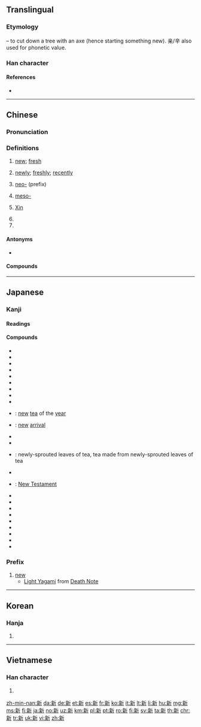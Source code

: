 ==Translingual==
{{stroke order|strokes=13}}

===Etymology===
{{Han compound|alt1=亲|辛|t1=hazelnut tree|斤|t2=axe|ls=ic}} – to cut down a tree with an axe (hence starting something new). 亲/辛 also used for phonetic value.<!-- Is this right? Is the liushu ic or psc? -->

===Han character===
{{Han char|rn=69|rad=斤|as=09|sn=13|four=02921|canj=YDHML|ids=⿰亲斤}}

====References====
* {{Han ref|kx=0480.100|dkj=13572|dj=0839.100|hdz=32026.210|uh=65B0|ud=26032|bh=B773|bd=46963}}

----

==Chinese==
{{zh-forms}}

===Pronunciation===
{{zh-pron
|m=xīn
|c=san1
|h=pfs=sîn
|mn=sin
|w=1xin
|mc=y
|oc=y
|ma=zh-xīn.ogg
|cat=a,adv,pref,pn
}}

===Definitions===
{{zh-hanzi}}

# [[new]]; [[fresh]]
#: {{zh-usex|你 的 新 電腦 運行 得 好 嗎？|Does your '''new''' computer run well?}}
#: {{zh-usex|新 鮭魚 二月 前 不 上市，對 嗎？|'''Fresh''' salmon doesn't come in before February, does it?}}
# [[newly]]; [[freshly]]; [[recently]]
#: {{zh-usex|我 正在 找 一 個 新 建成 的 超市。|I'm looking for the newly built supermarket}}
# [[neo-]] (prefix)
#: {{zh-usex|新 納粹|neo-Nazi}}
# {{label|zh|chemistry}} [[meso-]]
# {{surname|lang=zh}} [[Xin]]
# {{abbreviation of|新疆||[[Xinjiang]]|lang=zh}}
# {{abbreviation of|新加坡||[[Singapore]]|lang=zh}}

====Antonyms====
* {{zh-l|舊|jiù|old, former}}

====Compounds====
{{der5
|{{zh-l|新編}}
|{{zh-l|新兵}}
|{{zh-l|新茶}}
|{{zh-l|新潮}}
|{{zh-l|新陳代謝}}
|{{zh-l|新仇舊恨}}
|{{zh-l|新創}}
|{{zh-l|新春}}
|{{zh-l|新詞}}
|{{zh-l|新簇簇}}
|{{zh-l|新村}}
|{{zh-l|新房}}
|{{zh-l|新風}}
|{{zh-l|新婦}}
|{{zh-l|新姑爺}}
|{{zh-l|新寡}}
|{{zh-l|新官上任三把火}}
|{{zh-l|新貴}}
|{{zh-l|新花樣}}, {{zh-l|新花樣兒}}
|{{zh-l|新歡}}
|{{zh-l|新婚}}
|{{zh-l|新貨}}
|{{zh-l|新紀錄}}
|{{zh-l|新紀元}}
|{{zh-l|新加坡}}
|{{zh-l|新家娘}}
|{{zh-l|新交}}
|{{zh-l|新教}}
|{{zh-l|新近}}
|{{zh-l|新進}}
|{{zh-l|新舊}}
|{{zh-l|新居}}
|{{zh-l|新來乍到}}
|{{zh-l|新郎}}
|{{zh-l|新曆}}
|{{zh-l|新綠}}
|{{zh-l|新貌}}
|{{zh-l|新苗}}
|{{zh-l|新民主主義革命}}
|{{zh-l|新名詞}}, {{zh-l|新名詞兒}}
|{{zh-l|新茗}}
|{{zh-l|新能源}}
|{{zh-l|新年}}
|{{zh-l|新娘}}
|{{zh-l|新派}}, {{zh-l|新派兒}}
|{{zh-l|新篇章}}
|{{zh-l|新瓶裝舊酒}}
|{{zh-l|新奇}}
|{{zh-l|新氣象}}
|{{zh-l|新巧}}
|{{zh-l|新秋}}
|{{zh-l|新區}}
|{{zh-l|新人}}
|{{zh-l|新任}}
|{{zh-l|新生}}
|{{zh-l|新生代}}
|{{zh-l|新詩}}
|{{zh-l|新石器時代}}
|{{zh-l|新式}}
|{{zh-l|新手}}, {{zh-l|新手兒}}
|{{zh-l|新書}}
|{{zh-l|新文化運動}}
|{{zh-l|新聞}}
|{{zh-l|新聞發佈會}}
|{{zh-l|新聞公報}}
|{{zh-l|新西蘭}}
|{{zh-l|新西伯利亞}}
|{{zh-l|新媳婦兒}}
|{{zh-l|新禧}}
|{{zh-l|新鮮}}
|{{zh-l|新興}}
|{{zh-l|新星}}
|{{zh-l|新型}}
|{{zh-l|新秀}}
|{{zh-l|新藥}}
|{{zh-l|新義}}
|{{zh-l|新異}}
|{{zh-l|新穎}}
|{{zh-l|新雨}}
|{{zh-l|新約}}
|{{zh-l|新月}}
|{{zh-l|新月形面包}}
|{{zh-l|新嶄嶄}}
|{{zh-l|新張}}
|{{zh-l|新知}}
|{{zh-l|新址}}
|{{zh-l|新著}}
|{{zh-l|新粧}}
|{{zh-l|新裝}}
|{{zh-l|新作}}
|{{zh-l|新疆}}
}}

----

==Japanese==

===Kanji===
{{ja-kanji|grade=2|rs=斤09}}

====Readings====
{{ja-readings
|goon=[[しん]] (shin)
|kanon=[[しん]] (shin)
|kun=[[あたらしい]] ([[新しい]], atarashii), [[あらた]] ([[新た]], arata), [[にい]] (nii)}}

====Compounds====
{{der-top|Compounds}}
* {{ja-r|新幹線|しんかんせん}}
* {{ja-r|新規|しんき}}
* {{ja-r|新教|しんきょう}}
* {{ja-r|新月|しんげつ}}
* {{ja-r|新語|しんご}}
* {{ja-r|新興|しんこう}}
* {{ja-r|新種|しんしゅ}}
* {{ja-r|新酒|しんしゅ}}
* {{ja-r|新生|しんせい}}
* {{ja-r|新茶|しんちゃ}}: [[new]] [[tea]] of the [[year]]
* {{ja-r|新着|しんちゃく}}: [[new]] [[arrival]]
* {{ja-r|新品|しんぴん}}
* {{ja-r|新聞|しんぶん}}
* {{ja-r|新茗|しんめい}}: newly-sprouted leaves of tea, tea made from newly-sprouted leaves of tea
{{der-mid}}
* {{ja-r|新薬|しんやく}}
* {{ja-r|新約聖書|^しんやくせいしょ}}: [[New Testament]]
* {{ja-r|新暦|しんれき}}
* {{ja-r|新入り|しんいり}}
* {{ja-r|新型|しんがた}}
* {{ja-r|新手|あらて}}
* {{ja-r|新人|しんじん}}
* {{ja-r|新風|しんぷう}}
* {{ja-r|新星|しんせい}}
* {{ja-r|一新|いっしん}}
* {{ja-r|新宿|^しんじゅく}}
{{der-bottom}}

===Prefix===
{{ja-pos|prefix|しん}}

# [[new]]
#* [[w:Light Yagami|Light Yagami]] from [[w:Death Note|Death Note]]
#*: {{ja-usex|僕は'''新'''世界の神だ。|^ぼく は '''しん'''せかい の かみ だ。|I am god of the '''new''' world.}}

----

==Korean==

===Hanja===
{{ko-hanja|hangeul=신|eumhun=|mr=sin|y=sin}}

# {{defn|lang=ko|sort=斤09}}

----

==Vietnamese==

===Han character===
{{vi-hantu|[[tân]], [[tâng]], [[huy]]|rs=斤09}}

# {{defn|lang=vi|sort=斤09}}

[[zh-min-nan:新]]
[[da:新]]
[[de:新]]
[[et:新]]
[[es:新]]
[[fr:新]]
[[ko:新]]
[[it:新]]
[[lt:新]]
[[li:新]]
[[hu:新]]
[[mg:新]]
[[ms:新]]
[[fj:新]]
[[ja:新]]
[[no:新]]
[[uz:新]]
[[km:新]]
[[pl:新]]
[[pt:新]]
[[ro:新]]
[[fi:新]]
[[sv:新]]
[[ta:新]]
[[th:新]]
[[chr:新]]
[[tr:新]]
[[uk:新]]
[[vi:新]]
[[zh:新]]